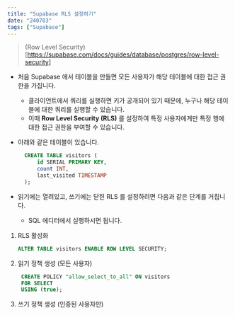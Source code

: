 ```yaml
---
title: "Supabase RLS 설정하기"
date: "240703"
tags: ["Supabase"]
---
```


> (Row Level Security)[https://supabase.com/docs/guides/database/postgres/row-level-security]

- 처음 Supabase 에서 테이블을 만들면 모든 사용자가 해당 테이블에 대한 접근 권한을 가집니다.

  - 클라이언트에서 쿼리를 실행하면 키가 공개되어 있기 때문에, 누구나 해당 테이블에 대한 쿼리를 실행할 수 있습니다.
  - 이때 **Row Level Security (RLS)** 를 설정하여 특정 사용자에게만 특정 행에 대한 접근 권한을 부여할 수 있습니다.

- 아래와 같은 테이블이 있습니다.
  ```sql
    CREATE TABLE visitors (
        id SERIAL PRIMARY KEY,
        count INT,
        last_visited TIMESTAMP
    );
  ```
- 읽기에는 열려있고, 쓰기에는 닫힌 RLS 를 설정하려면 다음과 같은 단계를 거칩니다.
  - SQL 에디터에서 실행하시면 됩니다.

1. RLS 활성화

   ```sql
   ALTER TABLE visitors ENABLE ROW LEVEL SECURITY;
   ```

2. 읽기 정책 생성 (모든 사용자)

   ```sql
    CREATE POLICY "allow_select_to_all" ON visitors
    FOR SELECT
    USING (true);
   ```

3. 쓰기 정책 생성 (인증된 사용자만)
